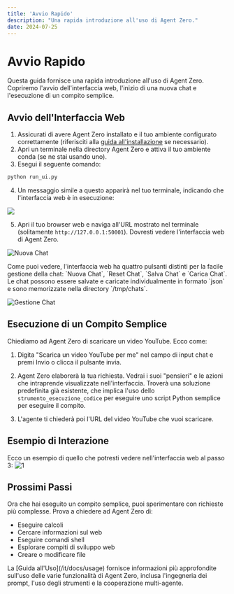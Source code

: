 ```yaml
---
title: 'Avvio Rapido'
description: "Una rapida introduzione all'uso di Agent Zero."
date: 2024-07-25
---
```


# Avvio Rapido

Questa guida fornisce una rapida introduzione all'uso di Agent Zero. Copriremo l'avvio dell'interfaccia web, l'inizio di una nuova chat e l'esecuzione di un compito semplice.

## Avvio dell'Interfaccia Web

1. Assicurati di avere Agent Zero installato e il tuo ambiente configurato correttamente (riferisciti alla [guida all'installazione](/it/docs/installation) se necessario).
2. Apri un terminale nella directory Agent Zero e attiva il tuo ambiente conda (se ne stai usando uno).
3. Esegui il seguente comando:

```bash
python run_ui.py
```

4. Un messaggio simile a questo apparirà nel tuo terminale, indicando che l'interfaccia web è in esecuzione:

![](/res/flask_link.png)

5. Apri il tuo browser web e naviga all'URL mostrato nel terminale (solitamente `http://127.0.0.1:50001`). Dovresti vedere l'interfaccia web di Agent Zero.

![Nuova Chat](/res/ui_newchat1.png)

<Note type="tip">
  Come puoi vedere, l'interfaccia web ha quattro pulsanti distinti per la facile
  gestione della chat: `Nuova Chat`, `Reset Chat`, `Salva Chat` e `Carica Chat`.
  Le chat possono essere salvate e caricate individualmente in formato `json` e
  sono memorizzate nella directory `/tmp/chats`.
</Note>

![Gestione Chat](/res/ui_chat_management.png)

## Esecuzione di un Compito Semplice

Chiediamo ad Agent Zero di scaricare un video YouTube. Ecco come:

1. Digita "Scarica un video YouTube per me" nel campo di input chat e premi Invio o clicca il pulsante invia.

2. Agent Zero elaborerà la tua richiesta. Vedrai i suoi "pensieri" e le azioni che intraprende visualizzate nell'interfaccia. Troverà una soluzione predefinita già esistente, che implica l'uso dello `strumento_esecuzione_codice` per eseguire uno script Python semplice per eseguire il compito.

3. L'agente ti chiederà poi l'URL del video YouTube che vuoi scaricare.

## Esempio di Interazione

Ecco un esempio di quello che potresti vedere nell'interfaccia web al passo 3:
![1](/res/image-24.png)

## Prossimi Passi

Ora che hai eseguito un compito semplice, puoi sperimentare con richieste più complesse. Prova a chiedere ad Agent Zero di:

- Eseguire calcoli
- Cercare informazioni sul web
- Eseguire comandi shell
- Esplorare compiti di sviluppo web
- Creare o modificare file

<Note type="tip">
  La [Guida all'Uso](/it/docs/usage) fornisce informazioni più approfondite
  sull'uso delle varie funzionalità di Agent Zero, inclusa l'ingegneria dei
  prompt, l'uso degli strumenti e la cooperazione multi-agente.
</Note>
